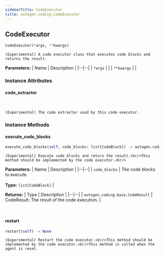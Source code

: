 ```yaml
---
sidebarTitle: CodeExecutor
title: autogen.coding.CodeExecutor
---
```

<h2 id="autogen.coding.CodeExecutor" class="doc doc-heading">
    <code class="doc-symbol doc-symbol-heading doc-symbol-class"></code>
    <span class="doc doc-object-name doc-class-name">CodeExecutor</span>
</h2>

```python
CodeExecutor(*args, **kwargs)
```

    (Experimental) A code executor class that executes code blocks and returns the result.

<b>Parameters:</b>
| Name | Description |
|--|--|
| `*args` |  |
| `**kwargs` |  |

### Instance Attributes

<code class="doc-symbol doc-symbol-heading doc-symbol-attribute"></code>
#### code_extractor
<br />

    (Experimental) The code extractor used by this code executor.

### Instance Methods

<code class="doc-symbol doc-symbol-heading doc-symbol-method"></code>
#### execute_code_blocks

```python
execute_code_blocks(self, code_blocks: list[CodeBlock]) -> autogen.coding.base.CodeResult
```

    (Experimental) Execute code blocks and return the result.<br/>This method should be implemented by the code executor.<br/>

<b>Parameters:</b>
| Name | Description |
|--|--|
| `code_blocks` | The code blocks to execute.<br/><br/>**Type:** `list[CodeBlock]` |

<b>Returns:</b>
| Type | Description |
|--|--|
| `autogen.coding.base.CodeResult` | CodeResult: The result of the code execution. |

<br />

<code class="doc-symbol doc-symbol-heading doc-symbol-method"></code>
#### restart

```python
restart(self) -> None
```

    (Experimental) Restart the code executor.<br/>This method should be implemented by the code executor.<br/>This method is called when the agent is reset.

<br />